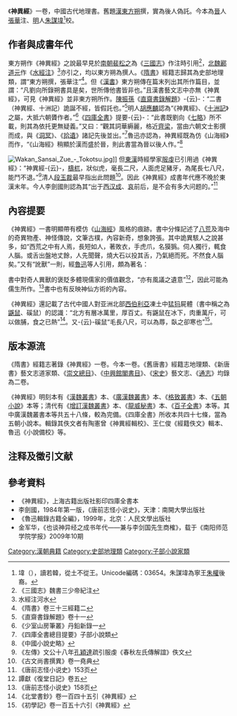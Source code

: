 {{古籍
|全名 =
|撰者 = 佚名
|託名作者 = 东方朔
|成書年代 = [[漢代|漢代]]
|注解者 = [[張華|張華]]（西晉）
|卷數 = 一卷
|最初著錄 = 《[[三國志|三國志]]》[[裴松之|裴松之]]注
|版本 = 《[[漢魏叢書|漢魏叢書]]》等
|分類 = [[史部|史部]]地理類、<br>[[子部|子部]]小說家類
}}
《'''神異經'''》一卷，中國古代地理書。舊題[[漢代|漢]][[東方朔|東方朔]]</u>撰，實為後人偽託。今本為[[西晉|晉]]人[[張華|張華]]注、[[明代|明]]人[[朱謀㙔|朱謀㙔]]<ref>㙔（{{僻字|土韋}}），讀若韓，從土不從王。Unicode編碼：03654。朱謀㙔為寧王[[朱權|朱權]]後裔。</ref>校。

== 作者與成書年代 ==

東方朔作《神異經》之說最早見於[[南朝|南朝]][[裴松之|裴松之]]為《[[三國志|三國志]]》作注時引用<ref>《三國志》魏書三少帝紀注</ref>，[[北魏|北魏]][[酈道元|酈道元]]作《[[水經注|水經注]]》<ref>水經注河水</ref>亦引之，均以東方朔為撰人。《[[隋書|隋書]]》經籍志歸其為史部地理類，謂“東方朔撰，張華注”<ref>《隋書》卷三十三經籍二</ref>。但《[[漢書|漢書]]》東方朔傳在篇末列出其所作篇目，並謂：“凡劉向所錄朔書具是矣，世所傳他書皆非也。”且漢書藝文志中亦無《神異經》，可見《神異經》並非東方朔所作。[[陳振孫|陳振孫]]《[[直齋書錄解題|直齋書錄解題]]》-{云}-：“二書（神異經、十洲記）詭誕不經，皆假託也。”<ref>《直齋書錄解題》卷十一</ref>明人[[胡應麟|胡應麟]]認為“《神異經》、《[[十洲記|十洲記]]》之屬，大抵六朝贗作者。”<ref>《少室山房筆叢》丹鉛新錄一</ref>《[[四庫全書|四庫全書]]》提要-{云}-：“此書既劉向《[[七略|七略]]》所不載，則其為依托更無疑義。”又曰：“觀其詞華縟麗，格近[[南齊|齊]][[蕭梁|梁]]，當由六朝文士影撰而成，與《[[洞冥記|洞冥]]》、《[[拾遺記|拾遺]]》諸記先後並出。”<ref>《四庫全書總目提要》子部小說類</ref>魯迅亦認為，神異經既為仿《山海經》而作，“《山海經》稍顯於漢而盛於晉，則此書當為晉以後人作。”<ref>《中國小說史略》</ref>

[[File:Wakan_Sansai_Zue_-_Tokotsu.jpg|thumb]]]]
但[[東漢|東漢]]時經學家[[服虔|服虔]]已引用過《神異經》：“神異經-{云}-，[[檮杌|檮杌]]，狀似虎，毫長二尺，人面虎足豬牙，為尾長七八尺，能鬥不退。”<ref>《左傳》文公十八年[[孔穎達|孔穎達]]疏引服虔《春秋左氏傳解誼》佚文</ref>清人[[段玉裁|段玉裁]]最早指出此問題<ref>《古文尚書撰異》卷一堯典</ref>。因此《神異經》成書年代應不晚於東漢末年。今人李劍國則認為其“出于[[西汉|西汉]][[汉成帝|成]]、[[汉哀帝|哀]]前后，是不会有多大问题的。”<ref>《唐前志怪小说史》153页</ref>

==內容提要==
《神異經》一書明顯帶有模仿《[[山海經|山海經]]》風格的痕跡。書中分條記述了[[八荒|八荒]]及海中的奇異物產、神怪傳說，文筆古樸，內容新奇，想象誇張。其中詭異駭人之說甚多，如“西荒之中有人焉，長短如人，著敗衣，手虎爪，名獏㺔。伺人獨行，輒食人腦。或舌出盤地丈餘，人先聞聲，燒大石以投其舌，乃氣絕而死。不然食人腦矣。”又有“訛獸”一則，經[[魯迅|魯迅]]等人引用，頗為著名：
{{Quotation|西南荒中出訛獸，其狀如菟，人面能言，常欺人。言東而西，言惡而善。其肉美，食之言不真矣。}}

書中對奇人異獸的褒貶多體現儒家的價值觀念，“亦有風議之遺意”<ref>譚獻《復堂日記》卷五</ref>，因此可能為儒生所作。<ref>《唐前志怪小说史》158页</ref>書中也有反映神仙方術的內容。

《神異經》還記載了古代中國人對亚洲北部[[西伯利亞|西伯利亞]]凍土中[[猛犸|猛犸]]屍體（書中稱之為[[鼷鼠|鼷鼠]]、磎鼠）的認識：“北方有層冰萬里，厚百丈。有鼷鼠在冰下，肉重萬斤，可以做脯，食之已熱”<ref>《北堂書鈔》卷一百四十五引《神異經》</ref>。又-{云}-磎鼠“毛長八尺，可以為蓐，臥之卻寒也”<ref>《初學記》卷一百五十六引《神異經》</ref>。

==版本源流==
《隋書》經籍志著錄《神異經》一卷。今本一卷。《舊唐書》經籍志地理類、《新唐書》藝文志道家類、《[[崇文總目|崇文總目]]》、《[[中興館閣書目|中興館閣書目]]》、《[[宋史|宋史]]》藝文志、《[[通志|通志]]》均錄為二卷。

《神異經》明刻本有《[[漢魏叢書|漢魏叢書]]》本、《[[廣漢魏叢書|廣漢魏叢書]]》本、《[[格致叢書|格致叢書]]》本、《[[五朝小說|五朝小說]]》本等；清代有《[[增訂漢魏叢書|增訂漢魏叢書]]》本、《[[龍威秘書|龍威秘書]]》本、《[[百子全書|百子全書]]》本等。其中廣漢魏叢書本等共五十八條，較為完備。《四庫全書》所收本共四十七條，當為五朝小說本。輯錄其佚文者有陶憲曾《神異經輯校》、王仁俊《經籍佚文》輯本、魯迅《小說備校》等。

{{wikisource}}

==注释及徵引文献==
{{reflist}}

==參考資料==
*《神異經》，上海古籍出版社影印四庫全書本
*李劍國，1984年第一版，《唐前志怪小说史》，天津：南開大學出版社
*《魯迅輯錄古籍全編》，1999年，北京：人民文學出版社
*金军华，《也谈神异经之成书年代——兼与李剑国先生商榷》，载于《南阳师范学院学报》2009年10期

{{中國神話}}
[[Category:漢朝典籍|Category:漢朝典籍]]
[[Category:史部地理類|Category:史部地理類]]
[[Category:子部小說家類|Category:子部小說家類]]